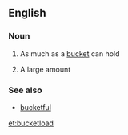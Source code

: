 ==English==

===Noun===
{{en-noun}}

# As much as a [[bucket]] can hold
# {{lb|en|informal}} A large amount

===See also===
* [[bucketful]]

[[et:bucketload]]